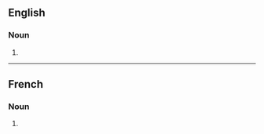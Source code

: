 ==English==

===Noun===
{{head|en|noun form}}

# {{plural of|cacao|lang=en}}

----

==French==

===Noun===
{{head|fr|noun plural form|g=?}}

# {{plural of|cacao|lang=fr}}